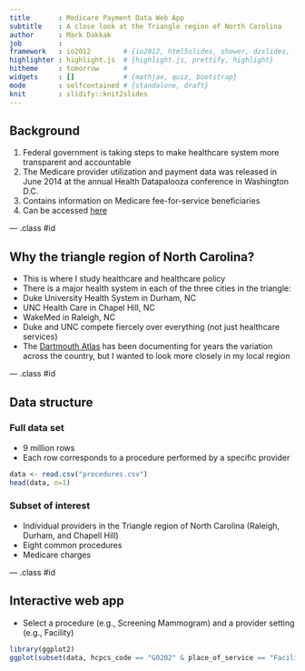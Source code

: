 ```yaml
---
title       : Medicare Payment Data Web App
subtitle    : A close look at the Triangle region of North Carolina
author      : Mark Dakkak
job         : 
framework   : io2012        # {io2012, html5slides, shower, dzslides, ...}
highlighter : highlight.js  # {highlight.js, prettify, highlight}
hitheme     : tomorrow      # 
widgets     : []            # {mathjax, quiz, bootstrap}
mode        : selfcontained # {standalone, draft}
knit        : slidify::knit2slides
---
```


## Background

1. Federal government is taking steps to make healthcare system more transparent and accountable  
2. The Medicare provider utilization and payment data was released in June 2014 at the annual Health Datapalooza conference in Washington D.C.  
3. Contains information on Medicare fee-for-service beneficiaries  
4. Can be accessed [here](http://www.cms.gov/Research-Statistics-Data-and-Systems/Statistics-Trends-and-Reports/Medicare-Provider-Charge-Data/Physician-and-Other-Supplier.html)  

--- .class #id 

## Why the triangle region of North Carolina?
* This is where I study healthcare and healthcare policy  
* There is a major health system in each of the three cities in the triangle:  
 + Duke University Health System in Durham, NC  
 + UNC Health Care in Chapel Hill, NC  
 + WakeMed in Raleigh, NC  
* Duke and UNC compete fiercely over everything (not just healthcare services)  
* The [Dartmouth Atlas](http://www.dartmouthatlas.org/data/topic/topic.aspx?cat=21) has been documenting for years the variation across the country, but I wanted to look more closely in my local region  

--- .class #id 

## Data structure
### Full data set  
* 9 million rows  
* Each row corresponds to a procedure performed by a specific provider
```r
data <- read.csv("procedures.csv")
head(data, n=1)
```
### Subset of interest  
* Individual providers in the Triangle region of North Carolina (Raleigh, Durham, and Chapell Hill)  
* Eight common procedures  
* Medicare charges  

--- .class #id

## Interactive web app  
* Select a procedure (e.g., Screening Mammogram) and a provider setting (e.g., Facility)  
```r
library(ggplot2)
ggplot(subset(data, hcpcs_code == "G0202" & place_of_service == "Facility"), aes(x = nppes_provider_city, y = average_submitted_chrg_amt, color = place_of_service, size = line_srvc_cnt)) + geom_point(alpha = 3/4) + theme_bw() + labs(title = "Distribution of Screening Mammography Charges", x = "", y = "Average Submitted Charge (in dollars, $)") + scale_color_discrete(name = "Place of Service", breaks = c("F", "O"), labels = c("Facility", "Non-Facility")) + scale_size_continuous(name = "Total Number of \nServices Provided")
```